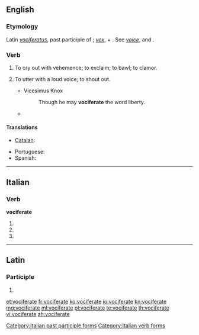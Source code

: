 ==English==

===Etymology===
Latin ''[[vociferatus]]'', past participle of {{term|vociferari||to vociferate}}; ''[[vox]]'', {{term|vocis||voice}} + {{term|ferre||to bear}}.  See ''[[voice]]'', and {{term|bear||to carry}}.

===Verb===
{{en-verb|vociferat|ing}}

# {{context|intransitive}} To cry out with vehemence; to exclaim; to bawl; to clamor.
#: {{rfquotek|William Cowper}}
# {{context|transitive}} To utter with a loud voice; to shout out.
#* Vicesimus Knox
#*: Though he may '''vociferate''' the word liberty.
#* {{RQ:Wodehouse Offing|XVIII|At the end of this period she found speech. “Of all the damn silly fatheaded things!” she '''vociferated''', if that's the word. [...] something had occurred to wake the fiend that slept in him. “Dahlia!” he ... yes better make it '''vociferated''' once more, I'm pretty sure it's the word I want.}}

====Translations====
{{trans-top|to cry out with vehemence}}
* [[Catalan]]: {{t+|ca|vociferar}}
{{trans-mid}}
* Portuguese: {{t+|pt|vociferar}}
* Spanish: {{t-|es|vociferar}}
{{trans-bottom}}

----

==Italian==

===Verb===
'''vociferate'''

# {{conjugation of|vociferare||2|p|pres|ind|lang=it}}
# {{conjugation of|vociferare||2|p|imp|lang=it}}
# {{form of|[[feminine|Feminine]] plural|vociferato}}

[[Category:Italian past participle forms]]
[[Category:Italian verb forms]]

----

==Latin==

===Participle===
{{la-part-form|vōciferāte}}

# {{inflection of|vociferatus|vōciferātus|voc|m|s|lang=la}}

[[et:vociferate]]
[[fr:vociferate]]
[[ko:vociferate]]
[[io:vociferate]]
[[kn:vociferate]]
[[mg:vociferate]]
[[ml:vociferate]]
[[pl:vociferate]]
[[te:vociferate]]
[[th:vociferate]]
[[vi:vociferate]]
[[zh:vociferate]]